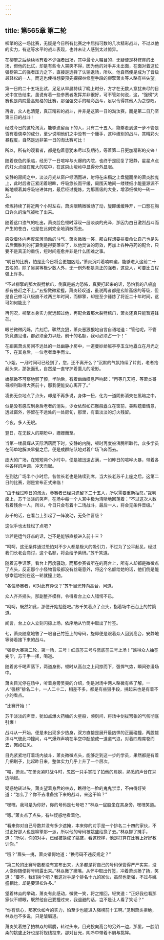 ```yaml
---
---
---
```

title: 第565章 第二轮
---



柳擎的这一场比赛，无疑是今日所有比赛之中屈指可数的几次精彩战斗，不过以他的实力，有这等水平的战斗表现，也并未让人感到太过惊异。

在柳擎之后续续地有着不少强者出场，其中最令人瞩目的，无疑便是林修崖的出场，但他的比试，却是有些令人哭笑不得，因为他的对手并未出面，在面对着这位强榜第二的强者压力之下，直接是选择了认输退场，所以，他自然便是成为了晋级最轻松的一人，而这也使得想要预先探探林修崖手段的柳擎萧炎等人略有些失望。

第一日的二十五场比试，足足从早晨持续了晚上时分，方才在无数人意犹未尽的目光中宣告结束，虽说有着一些参赛者发挥并非很好，可不管如何说，这，“强榜”大赛也是内院最高规格的比赛，那强强交手的精彩战斗，足以令得其他人为之惊叹。

再者，众人也清楚，真正精彩的战斗，并非是这第一日的淘汰赛，而是第二日乃至第三日的战斗！

经过今日的这轮淘汰，能够遗留而下的人，只有二十五人，能够走到这一步不管是否有着侥幸的成分，至少说明他们之中没有一个庸手，这种级别的战斗，其精彩火暴程度，自然是远非第一日的淘汰赛可比！

所以，所有的观看者，都是抱着意犹未尽以及期待，等着第二日更加精彩的交锋！

随着夜色的采临，经历了一日喧哗与火爆的内院，也终于是回复了寂静，星星点点的灯火点缀在庞大的院中，在这崇山峻岭中显得分外显眼。

安静的房间之中，淡淡月光从窗户倾洒而进，射将在床榻之上盘腿而坐的萧炎脸庞上，此时后者正紧闭着眼眸，呼吸悠长而平缓，周围天地间一缕缕细小能量源源不断地顺着其呼吸钻进体内，最后经过提炼，为那晋级的大业，增添细微的一砖一瓦。

修炼持续了将近两个小时左右，萧炎眼睛微微动了动，旋即缓缓睁开，一口憋在胸口许久的浊气被吐了出来。

随着这口浊气的吐出，萧炎脸色顿时浮现一层淡淡的光泽，那因为白日激烈战斗而产生的苍白，也是在此刻完全地消散而去。

感受着体内再度澎湃涌动的斗气，萧炎微微一笑，那白程想要拼着命让自己也是失去后面胜利的打算倒是得要落空了，以他焚诀的奇效，再加上各种丹药的配合，只要不是真正的重伤，短时间痊愈并非是什么困难之事。

“明日的比赛，怕是比今日将会更加凶险。”萧炎沉吟着喃喃道，能够进入这前二十五名的，除了吴昊等极少数人外，无一例外都是真正的强者，这些人，可要比白程强上许多。

“不过柳擎的那大裂劈棺爪，倒真是威力恐怖，真要打起来的话，恐怕我的八极崩都有些赶之不上。”五指微微紧握，萧炎轻叹道，虽说两者都是玄阶高级的等级，但是自己修习八极崩不过两三年时间，而柳擎，却是至少锤炼了将近二十年时间，这可如何能比？

再何况，柳擎本身实力就远超过他，再配合着那大裂劈棺爪，萧炎还真只能暂避锋芒。

眼芒微微闪烁，片刻后，骤然变狠，萧炎恶狠狠地自言自语地道：“管他呢，不管究竟遇见谁，都必须全力以赴，前十的名额，我可必须占一个！”

在距离萧炎房间不远处的一处幽静小房中，一道曼妙娇躯亭亭玉立地矗立在月光之下，在其身后，一位老者垂手而立。

“小姐，一月时间可已经到了，您，还不离开么？”沉默的气氛持续了片刻，老者抬起头来，那张面孔，自然是一直守护着薰儿的凌影。

娇躯微不可察地颤了颤，半晌后，有着幽幽叹息声响起：“再等几天吧，等萧炎哥哥顺利取得大赛前十，那我便能安心离开了。”

凌影无奈地点了点头，却是不再多说，身体一扭，化为一道阴影消失在黑暗之中。

似是没有感应到身后老者的消失，少女依然如石雕般矗立在窗前，美眸蕴着情意，透过窗外，停留在不远处的一处房旬，那里，有着淡淡的灯火残留。

今夜，多人无眠。

翌日，在无数人的期盼中，姗姗而至。

当第一缕晨辉从天际洒落而下时，安静的内院，顿时再度被沸腾所取代，众多学员在简单地解决早餐之后，便是成群结队地对着广场飞奔而去。

庞大的广场，在短短两个小时中，便是被迅速占满，一如昨日的喧哗火暴，带着各种各样的声调，冲天而起。

在到达广场半个小时后，各位长老也是陆续到席，当大长老苏千上座之后，这第二日的比赛，则是宣布正式来临！

“由于经过昨日的淘汰，参赛者已经只遗留下二十五人，所以需要重新抽签。”裁判席上，苏千淡淡的笑声，在场中每一个人耳中极为清晰地回荡着：“不过这次人数有着残余一人，所以，今日只会有着十二场战斗，最后一人，将会无条件晋级。”

苏千的话，在看台上引起了一阵波动，无条件晋级？

这似手也太轻松了点吧？

谁若是运气好点的话，岂不是能够直接进入前十三？

“呵呵，这无条件通过恐怕对不少人都是极大的吸引力，不过为了公平起见，经过我们长老会商讨，这个名额，将会给予紫研。”苏千笑道。

随着苏手话落，看台上再度骚动，而那参赛者所在的高台上，所有人却都是微微点了点头，反正那个小怪物晋级都没有丝毫意外，将这个名额给她的话，他们倒是能够幸运地别在这一轮就撞上她。

“各位参赛者，可对此有异议？”苏千目光转向高台，问道。

众人齐齐摇头，那副整齐模样，令得看台上众人错愕不已。

“呵呵，既然如此，那便开始抽签吧。”苏千笑着点了点头，指着场中石台上的竹筒道。

闻言，台上众人立刻闪掠上场，依序地从竹筒中取出了竹签。

七，萧炎随意地瞥了一眼自己竹签上的号码，旋即便是跟着众人回到高台，安静地等待着接下来的战斗。

“强榜大赛第二轮，第一场，三号！红底签三号与蓝底签三号上场！”瞧得众人抽签完毕，苏千手一挥，喝道。

随着苏千喝声落下，两道身影，顿时从高台之上闪掠而下，强悍气势，瞬间弥漫场中。

萧炎目光停在场中，听着身旁吴昊的介绍，倒是对场中两人略微有些了解，一人“强榜”排名二十，一人二十二，相差不多，都是有些狠手段，拼起来也是有着不小的看点。

“比赛开始！”

苏千淡淡的声音，犹如点爆火药桶的火星般，顷刻间，将场中剑拔弩张的气氛彻底引爆！

战斗从一开始，便是未出现多少热身，双方直接是展开最凶悍的正面碰撞，两股雄浑斗气彼此冲撞间，斗气爆炸声响在半空中酝酿成一道道气浪，对着四周席卷而去，宛如狂风。

目光紧紧地盯着场内战斗，萧炎微微点头，能够走到这一步的学员，果然都是有着几把刷子，比起昨日来，整体实力几乎上升了一个层次。

“喂，萧炎。”在萧炎紧盯战斗时，忽然一只手掌拍了拍他的肩膀，熟悉的声音在耳边响起。

疑惑地转过头，萧炎望着身后的林焱，瞧得他一脸的鬼鬼祟祟，不由得好笑道：“怎么了？你不去准备接下来的战斗，来这干嘛？”

“嘿嘿，我可是为你好，你的号码是七号吧？”林焱一屁股坐在其身旁，嘿嘿笑道。

“嗯。”萧炎点了点头，有些疑惑地看着他。

“看来你对自己号数并没有多少遮掩，本来你的对手是一个排名二十四的家伙，不过正好那人也是柳擎那一派，所以他的号码被姚盛给换了去。”林焱挪了摊手，道：“所以，你的对手，已经被换成了姚盛，看这模样，他是打算在比赛上好好教训你。”

“哦？”眉头一挑，萧炎错愕地道：“换号码不违反规定？”

“第二轮的比赛号数都没有宣布出来，大多都是将自己的号码保管得严严实实，没人像你随便将号码露出来。”林焱撇了撇嘴，从怀中取出竹签，冲着萧炎扬了扬，笑道：“要不，我们换个吧？我这对手是个排名十九的家伙，虽然也挺强，不过与姚盛相比，却是要轻松许多。”

望着林焱的举动，萧炎有此感动，微微一笑，将之推回，轻笑道：“正好我也看那家伙不顺眼，既然他自己要撞过来，我退避的话，岂不是让人看了笑话？”

“你有信心，那家伙如今的实力，怕至少也能进入强榜前十五啊。”见到萧炎拒绝，林焱也不多说，只是皱眉道。

萧炎笑着拍了拍林焱的肩膀，转过头来，目光投向高台的另外一边，那里，一脸阴柔的姚盛正好也是将视线投来，那对目光，阴冷中带着不屑与挑衅。